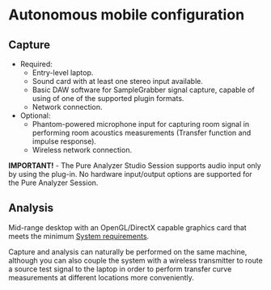 # Autonomous mobile configuration
## Capture
* Required:
    * Entry-level laptop.
    * Sound card with at least one stereo input available.
    * Basic DAW software for SampleGrabber signal capture, capable of using of one of the
    supported plugin formats.
    * Network connection.

* Optional:
    * Phantom-powered microphone input for capturing room signal in performing room acoustics
    measurements (Transfer function and impulse response).
    * Wireless network connection.


:::{.callout-warning}
 **IMPORTANT!** - The Pure Analyzer Studio Session supports audio input only by using the plug-in. 
No hardware input/output options are supported for the Pure Analyzer Session.
:::

## Analysis

Mid-range desktop with an OpenGL/DirectX capable graphics card that
meets the minimum [System requirements](18_System_Requirements_00_System_requirements.md).

Capture and analysis can naturally be performed on the same machine, although you can also couple
the system with a wireless transmitter to route a source test signal to the laptop in order to
perform transfer curve measurements at different locations more conveniently.